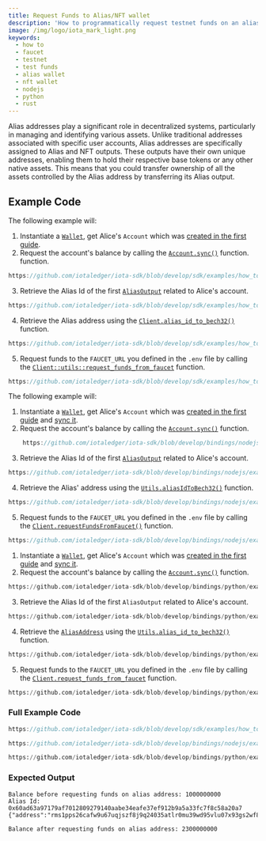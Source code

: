 ```yaml
---
title: Request Funds to Alias/NFT wallet
description: 'How to programmatically request testnet funds on an alias or nft address'
image: /img/logo/iota_mark_light.png
keywords:
  - how to
  - faucet
  - testnet
  - test funds
  - alias wallet
  - nft wallet
  - nodejs
  - python
  - rust
---
```



Alias addresses play a significant role in decentralized systems, particularly in managing and identifying various assets.
Unlike traditional addresses associated with specific user accounts, Alias addresses are specifically assigned to Alias
and NFT outputs. These outputs have their own unique addresses, enabling them to hold their respective base tokens or
any other native assets. This means that you could transfer ownership of all the assets controlled by the Alias address
by transferring its Alias output.

<AliasNFT />
<TipFaucet />

## Example Code

<Tabs groupId="language" queryString>
<TabItem value="rust" label="Rust">

The following example will:

1. Instantiate a [`Wallet`](https://docs.rs/iota-sdk/latest/iota_sdk/wallet/core/struct.Wallet.html), get Alice's `Account` which was
   [created in the first guide](../accounts-and-addresses/create-account.mdx).
2. Request the account's balance by calling the [`Account.sync()`](https://docs.rs/iota-sdk/latest/iota_sdk//wallet/account/struct.Account.html#method.sync) function.
   function.

<div className={'hide-code-block-extras'}>

```rust reference
https://github.com/iotaledger/iota-sdk/blob/develop/sdk/examples/how_tos/alias_wallet/request_funds.rs#L34
```

</div>

3. Retrieve the Alias Id of the first [`AliasOutput`](https://docs.rs/iota-sdk/latest/iota_sdk/types/block/output/alias/struct.AliasOutput.html) related to Alice's
   account.

<div className={'hide-code-block-extras'}>

```rust reference
https://github.com/iotaledger/iota-sdk/blob/develop/sdk/examples/how_tos/alias_wallet/request_funds.rs#L39
```

</div>

4. Retrieve the Alias address using the [`Client.alias_id_to_bech32()`](https://docs.rs/iota-sdk/latest/iota_sdk/client/core/struct.ClientInner.html#method.alias_id_to_bech32)
   function.

<div className={'hide-code-block-extras'}>

```rust reference
https://github.com/iotaledger/iota-sdk/blob/develop/sdk/examples/how_tos/alias_wallet/request_funds.rs#L43
```

</div>

5. Request funds to the `FAUCET_URL` you defined in the `.env` file by calling the [`Client::utils::request_funds_from_faucet`](https://docs.rs/iota-sdk/latest/iota_sdk/client/utils/fn.request_funds_from_faucet.html) function.

<div className={'hide-code-block-extras'}>

```rust reference
https://github.com/iotaledger/iota-sdk/blob/develop/sdk/examples/how_tos/alias_wallet/request_funds.rs#L44
```

</div>

</TabItem>
<TabItem value="typescript-node" label="Typescript (Node.js)">

The following example will:

1. Instantiate a [`Wallet`](https://docs.rs/iota-sdk/latest/iota_sdk/wallet/core/struct.Wallet.html), get Alice's `Account` which was
   [created in the first guide](../accounts-and-addresses/create-account.mdx) and [sync it](../accounts-and-addresses/check-balance.mdx).
2. Request the account's balance by calling the [`Account.sync()`](../../references/nodejs/classes/Account/#sync)
   function.

<div className={'hide-code-block-extras'}>

```typescript reference
    https://github.com/iotaledger/iota-sdk/blob/develop/bindings/nodejs/examples/how_tos/alias_wallet/request-funds.ts#L29
```

</div>

3. Retrieve the Alias Id of the first [`AliasOutput`](../../references/nodejs/classes/AliasOutput/) related to Alice's
   account.

<div className={'hide-code-block-extras'}>

```typescript reference
https://github.com/iotaledger/iota-sdk/blob/develop/bindings/nodejs/examples/how_tos/alias_wallet/request-funds.ts#L36
```

</div>

4. Retrieve the Alias' address using the [`Utils.aliasIdToBech32()`](../../references/nodejs/classes/Utils/#aliasidtobech32)
   function.

<div className={'hide-code-block-extras'}>

```typescript reference
https://github.com/iotaledger/iota-sdk/blob/develop/bindings/nodejs/examples/how_tos/alias_wallet/request-funds.ts#L40-L43
```

</div>

5. Request funds to the `FAUCET_URL` you defined in the `.env` file by calling the [`Client.requestFundsFromFaucet()`](../../references/nodejs/classes/Client/#requestfundsfromfaucet) function.

<div className={'hide-code-block-extras'}>

```typescript reference
https://github.com/iotaledger/iota-sdk/blob/develop/bindings/nodejs/examples/how_tos/alias_wallet/request-funds.ts#L44-L46
```

</div>

</TabItem>
<TabItem value="python" label="Python">

1. Instantiate a [`Wallet`](https://docs.rs/iota-sdk/latest/iota_sdk/wallet/core/struct.Wallet.html), get Alice's `Account` which was
   [created in the first guide](../accounts-and-addresses/create-account.mdx) and [sync it](../accounts-and-addresses/check-balance.mdx).
2. Request the account's balance by calling the [`Account.sync()`](../../references/python/iota_sdk/wallet/account/#sync)
   function.

<div className={'hide-code-block-extras'}>

```python reference
https://github.com/iotaledger/iota-sdk/blob/develop/bindings/python/examples/how_tos/alias_wallet/request_funds.py#L16
```

</div>

3. Retrieve the Alias Id of the first `AliasOutput` related to Alice's account.

<div className={'hide-code-block-extras'}>

```python reference
https://github.com/iotaledger/iota-sdk/blob/develop/bindings/python/examples/how_tos/alias_wallet/request_funds.py#L22
```

</div>

4. Retrieve the [`AliasAddress`](../../references/python/iota_sdk/types/address/#aliasaddress-objects) using the [`Utils.alias_id_to_bech32()`](../../references/python/iota_sdk/utils/#alias_id_to_bech32)
   function.

<div className={'hide-code-block-extras'}>

```python reference
https://github.com/iotaledger/iota-sdk/blob/develop/bindings/python/examples/how_tos/alias_wallet/request_funds.py#L26-L7
```

</div>

5. Request funds to the `FAUCET_URL` you defined in the `.env` file by calling the
   [`Client.request_funds_from_faucet`](../../references/python/iota_sdk/client/_utils/#request_funds_from_faucet)
   function.

<div className={'hide-code-block-extras'}>

```python reference
https://github.com/iotaledger/iota-sdk/blob/develop/bindings/python/examples/how_tos/alias_wallet/request_funds.py#L28-L29
```

</div>

</TabItem>
</Tabs>

### Full Example Code

<Tabs groupId="language" queryString>
<TabItem value="rust" label="Rust">

```rust reference
https://github.com/iotaledger/iota-sdk/blob/develop/sdk/examples/how_tos/alias_wallet/request_funds.rs
```

</TabItem>
<TabItem value="typescript-node" label="Typescript (Node.js)">

```typescript reference
https://github.com/iotaledger/iota-sdk/blob/develop/bindings/nodejs/examples/how_tos/alias_wallet/request-funds.ts
```

</TabItem>
<TabItem value="python" label="Python">

```python reference
https://github.com/iotaledger/iota-sdk/blob/develop/bindings/python/examples/how_tos/alias_wallet/request_funds.py
```

</TabItem>
</Tabs>

### Expected Output

```plaintext
Balance before requesting funds on alias address: 1000000000
Alias Id: 0x60ad63a97179af7012809279140aabe34eafe37ef912b9a5a33fc7f8c58a20a7
{"address":"rms1pps26cafw9u67uqjszf8j9q24035atlr0mu39wd95vlu07x93gs2wf8n29a","waitingRequests":1}

Balance after requesting funds on alias address: 2300000000
```
